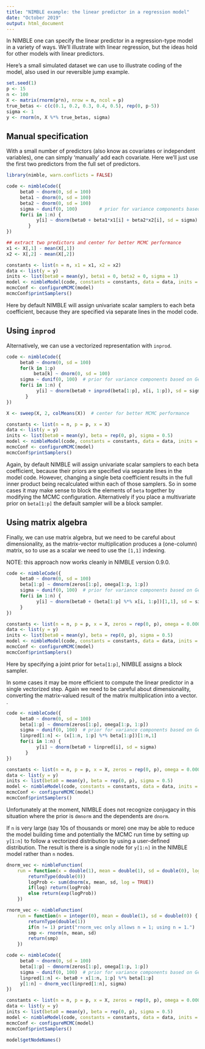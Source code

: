 ```yaml
---
title: "NIMBLE example: the linear predictor in a regression model"
date: "October 2019"
output: html_document
---
```


In NIMBLE one can specify the linear predictor in a regression-type model in a variety of ways. We'll illustrate
with linear regression, but the ideas hold for other models with linear predictors.

Here's a small simulated dataset we can use to illustrate coding of the model, also used in our reversible jump example.

```r
set.seed(1)
p <- 15
n <- 100
X <- matrix(rnorm(p*n), nrow = n, ncol = p)
true_betas <- c(c(0.1, 0.2, 0.3, 0.4, 0.5), rep(0, p-5))
sigma <- 1
y <- rnorm(n, X %*% true_betas, sigma)
```

## Manual specification

With a small number of predictors (also know as covariates or independent variables), one can simply 'manually' add each covariate. Here we'll just use the first two predictors from the full set of predictors.

```r
library(nimble, warn.conflicts = FALSE)

code <- nimbleCode({
     beta0 ~ dnorm(0, sd = 100)
     beta1 ~ dnorm(0, sd = 100)
     beta2 ~ dnorm(0, sd = 100)
     sigma ~ dunif(0, 100)        # prior for variance components based on Gelman (2006)
     for(i in 1:n) {
     	   y[i] ~ dnorm(beta0 + beta1*x1[i] + beta2*x2[i], sd = sigma)
        }
})

## extract two predictors and center for better MCMC performance
x1 <- X[,1] - mean(X[,1])
x2 <- X[,2] - mean(X[,2])

constants <- list(n = n, x1 = x1, x2 = x2)
data <- list(y = y)
inits <- list(beta0 = mean(y), beta1 = 0, beta2 = 0, sigma = 1)
model <- nimbleModel(code, constants = constants, data = data, inits = inits)
mcmcConf <- configureMCMC(model)
mcmcConf$printSamplers()
```

Here by default NIMBLE will assign univariate scalar samplers to each beta coefficient, because they are specified via separate lines in the model code.

## Using `inprod`

Alternatively, we can use a vectorized representation with `inprod`.

```r
code <- nimbleCode({
     beta0 ~ dnorm(0, sd = 100)
     for(k in 1:p)
          beta[k] ~ dnorm(0, sd = 100)
     sigma ~ dunif(0, 100)  # prior for variance components based on Gelman (2006)
     for(i in 1:n) {
     	   y[i] ~ dnorm(beta0 + inprod(beta[1:p], x[i, 1:p]), sd = sigma)
	   }
})

X <- sweep(X, 2, colMeans(X))  # center for better MCMC performance

constants <- list(n = n, p = p, x = X)
data <- list(y = y)
inits <- list(beta0 = mean(y), beta = rep(0, p), sigma = 0.5)
model <- nimbleModel(code, constants = constants, data = data, inits = inits)
mcmcConf <- configureMCMC(model)
mcmcConf$printSamplers()
```

Again, by default NIMBLE will assign univariate scalar samplers to each beta coefficient, because their priors are specified via separate lines in the model code. However, changing a single beta coefficient results in the full inner product being recalculated within each of those samplers. So in some cases it may make sense to block the elements of `beta` together by modifying the MCMC configuration. Alternatively if you place a multivariate prior on `beta[1:p]` the default sampler will be a block sampler.

## Using matrix algebra

Finally, we can use matrix algebra, but we need to be careful about dimensionality, as
the matrix-vector multiplication produces a (one-column) matrix, so to use as a scalar
we need to use the `[1,1]` indexing.

NOTE: this approach now works cleanly in NIMBLE version 0.9.0. 


```r
code <- nimbleCode({
     beta0 ~ dnorm(0, sd = 100)
     beta[1:p] ~ dmnorm(zeros[1:p], omega[1:p, 1:p])
     sigma ~ dunif(0, 100)  # prior for variance components based on Gelman (2006)
     for(i in 1:n) {
     	   y[i] ~ dnorm(beta0 + (beta[1:p] %*% x[i, 1:p])[1,1], sd = sigma)
     }
})

constants <- list(n = n, p = p, x = X, zeros = rep(0, p), omega = 0.0001 * diag(p))
data <- list(y = y)
inits <- list(beta0 = mean(y), beta = rep(0, p), sigma = 0.5)
model <- nimbleModel(code, constants = constants, data = data, inits = inits)
mcmcConf <- configureMCMC(model)
mcmcConf$printSamplers()
```

Here by specifying a joint prior for `beta[1:p]`, NIMBLE assigns a block sampler.

In some cases it may be more efficient to compute the linear predictor in a single vectorized step.
Again we need to be careful about dimensionality, converting the matrix-valued result of the matrix
multiplication into a vector. .

```r
code <- nimbleCode({
     beta0 ~ dnorm(0, sd = 100)
     beta[1:p] ~ dmnorm(zeros[1:p], omega[1:p, 1:p])
     sigma ~ dunif(0, 100)  # prior for variance components based on Gelman (2006)
     linpred[1:n] <- (x[1:n, 1:p] %*% beta[1:p])[1:n,1]
     for(i in 1:n) {
     	   y[i] ~ dnorm(beta0 + linpred[i], sd = sigma)
	   }
})

constants <- list(n = n, p = p, x = X, zeros = rep(0, p), omega = 0.0001 * diag(p))
data <- list(y = y)
inits <- list(beta0 = mean(y), beta = rep(0, p), sigma = 0.5)
model <- nimbleModel(code, constants = constants, data = data, inits = inits)
mcmcConf <- configureMCMC(model)
mcmcConf$printSamplers()
```

Unfortunately at the moment, NIMBLE does not recognize conjugacy in this situation where the prior is `dmnorm` and the dependents are `dnorm`. 

If `n` is very large (say 10s of thousands or more) one may be able to reduce the model building time and potentially the MCMC run time by setting up `y[1:n]` to follow a vectorized distribution by using a user-defined distribution. The result is there is a single node for `y[1:n]` in the NIMBLE model rather than `n` nodes.

```r
dnorm_vec <- nimbleFunction(
    run = function(x = double(1), mean = double(1), sd = double(0), log = integer(0, default = 0)) {
        returnType(double(0))
        logProb <- sum(dnorm(x, mean, sd, log = TRUE))
        if(log) return(logProb)
        else return(exp(logProb)) 
    })

rnorm_vec <- nimbleFunction(
    run = function(n = integer(0), mean = double(1), sd = double(0)) {
        returnType(double(1))
        if(n != 1) print("rnorm_vec only allows n = 1; using n = 1.")
        smp <- rnorm(n, mean, sd)
        return(smp)
    })

code <- nimbleCode({
     beta0 ~ dnorm(0, sd = 100)
     beta[1:p] ~ dmnorm(zeros[1:p], omega[1:p, 1:p])
     sigma ~ dunif(0, 100)  # prior for variance components based on Gelman (2006)
     linpred[1:n] <- beta0 + x[1:n, 1:p] %*% beta[1:p]
     y[1:n] ~ dnorm_vec(linpred[1:n], sigma)
})

constants <- list(n = n, p = p, x = X, zeros = rep(0, p), omega = 0.0001 * diag(p))
data <- list(y = y)
inits <- list(beta0 = mean(y), beta = rep(0, p), sigma = 0.5)
model <- nimbleModel(code, constants = constants, data = data, inits = inits)
mcmcConf <- configureMCMC(model)
mcmcConf$printSamplers()

model$getNodeNames()
```

